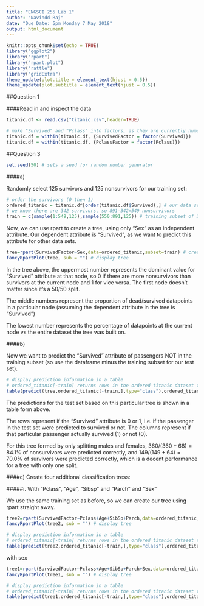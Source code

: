 ```yaml
---
title: "ENGSCI 255 Lab 1"
author: "Navindd Raj"
date: "Due Date: 5pm Monday 7 May 2018"
output: html_document
---
```


```r
knitr::opts_chunk$set(echo = TRUE)
library("ggplot2")
library("rpart")
library("rpart.plot")
library("rattle")
library("gridExtra")
theme_update(plot.title = element_text(hjust = 0.5))
theme_update(plot.subtitle = element_text(hjust = 0.5))
```

##Question 1

####Read in and inspect the data
```r
titanic.df <- read.csv("titanic.csv",header=TRUE)

# make "Survived" and "Pclass" into factors, as they are currently numerical
titanic.df = within(titanic.df, {SurvivedFactor = factor(Survived)})
titanic.df = within(titanic.df, {PclassFactor = factor(Pclass)})

```

##Question 3

```r
set.seed(50) # sets a seed for random number generator
```

####a)

Randomly select 125 survivors and 125 nonsurvivors for our training set:
```r
# order the survivors (0 then 1)
ordered_titanic = titanic.df[order(titanic.df$Survived),] # our data set to be worked on
# we know there are 342 survivors, so 891-342=549 nonsurvivors
train = c(sample(1:549,125),sample(550:891,125)) # training subset of 250 passengers
```

Now, we can use rpart to create a tree, using only "Sex" as an independent attribute. Our dependent attribute is "Survived", as we want to predict this attribute for other data sets.

```r
tree=rpart(SurvivedFactor~Sex,data=ordered_titanic,subset=train) # create tree
fancyRpartPlot(tree, sub = "") # display tree
```

In the tree above, the uppermost number represents the dominant value for "Survived" attribute at that node, so 0 if there are more nonsurvivors than survivors at the current node and 1 for vice versa. The first node doesn't matter since it's a 50/50 split.

The middle numbers represent the proportion of dead/survived datapoints in a particular node (assuming the dependent attribute in the tree is "Survived")

The lowest number represents the percentage of datapoints at the current node vs the entire dataset the tree was built on.

####b)

Now we want to predict the "Survived" attribute of passengers NOT in the training subset (so use the dataframe minus the training subset for our test set).

```r
# display prediction information in a table
# ordered_titanic[-train] returns rows in the ordered titanic dataset that is not indexed in the train vector, i.e. our test set
table(predict(tree,ordered_titanic[-train,],type="class"),ordered_titanic[-train,"Survived"])
```

The predictions for the test set based on this particular tree is shown in a table form above.

The rows represent if the "Survived" attribute is 0 or 1, i.e. if the passenger in the test set were predicted to survived or not. The columns represent if that particular passenger actually survived (1) or not (0).

For this tree formed by only splitting males and females, $360/(360+68) = 84.1\%$ of nonsurvivors were predicted correctly, and $149/(149+64) = 70.0\%$ of survivors were predicted correctly, which is a decent performance for a tree with only one split.

####c) Create four additional classification tress:

#####i. With "Pclass", "Age", "Sibsp" and "Parch" and "Sex"

We use the same training set as before, so we can create our tree using rpart straight away.

```r
tree2=rpart(SurvivedFactor~Pclass+Age+SibSp+Parch,data=ordered_titanic,subset=train) # create tree
fancyRpartPlot(tree2, sub = "") # display tree
```

```r
# display prediction information in a table
# ordered_titanic[-train] returns rows in the ordered titanic dataset that is not indexed in the train vector, i.e. our test set
table(predict(tree2,ordered_titanic[-train,],type="class"),ordered_titanic[-train,"Survived"])
```

with sex
```r
tree1=rpart(SurvivedFactor~Pclass+Age+SibSp+Parch+Sex,data=ordered_titanic,subset=train) # create tree
fancyRpartPlot(tree1, sub = "") # display tree
```

```r
# display prediction information in a table
# ordered_titanic[-train] returns rows in the ordered titanic dataset that is not indexed in the train vector, i.e. our test set
table(predict(tree1,ordered_titanic[-train,],type="class"),ordered_titanic[-train,"Survived"])
```


